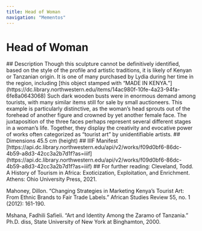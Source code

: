 ```yaml
---
title: Head of Woman
navigation: "Mementos"
---
```

# Head of Woman
<Viewer options = "showTitle: false" iiifContent="https://api.dc.library.northwestern.edu/api/v2/works/f09d0bf6-86dc-4b59-a8d3-42cc3a2b7d1f?as=iiif" />
## Description
Though this sculpture cannot be definitively identified, based on the style of the profile and artistic traditions, it is likely of Kenyan or Tanzanian origin. It is one of many purchased by Lydia during her time in the region, including [this object stamped with “MADE IN KENYA.”](https://dc.library.northwestern.edu/items/14ac980f-10fe-4a23-94fa-6fe8a0643068) Such dark wooden busts were in enormous demand among tourists, with many similar items still for sale by small auctioneers. This example is particularly distinctive, as the woman’s head sprouts out of the forehead of another figure and crowned by yet another female face. The juxtaposition of the three faces perhaps represent several different stages in a woman’s life. Together, they display the creativity and evocative power of works often categorized as “tourist art” by unidentifiable artists.
## Dimensions
45.5 cm (height)
## IIIF Manifest
[https://api.dc.library.northwestern.edu/api/v2/works/f09d0bf6-86dc-4b59-a8d3-42cc3a2b7d1f?as=iiif](https://api.dc.library.northwestern.edu/api/v2/works/f09d0bf6-86dc-4b59-a8d3-42cc3a2b7d1f?as=iiif)
## For further reading:
Cleveland, Todd. A History of Tourism in Africa: Exoticization, Exploitation, and Enrichment. Athens: Ohio University Press, 2021.

Mahoney, Dillon. “Changing Strategies in Marketing Kenya’s Tourist Art: From Ethnic Brands to Fair Trade Labels.” African Studies Review 55, no. 1 (2012): 161-190.

Mshana, Fadhili Safieli. “Art and Identity Among the Zaramo of Tanzania.” Ph.D. diss, State University of New York at Binghamton, 2000.
